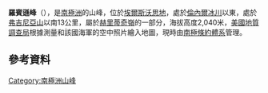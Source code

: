 {{coord|79|23|S|83|58|W|display=title}}

'''羅賓遜峰'''（{{lang-en|Robinson Peak}}），是[[南極洲|南極洲]]的山峰，位於[[埃爾斯沃思地|埃爾斯沃思地]]，處於[[倫內爾冰川|倫內爾冰川]]以東，處於[[弗吉尼亞山|弗吉尼亞山]]以南13公里，屬於[[赫里蒂奇嶺|赫里蒂奇嶺]]的一部分，海拔高度2,040米，[[美國地質調查局|美國地質調查局]]根據測量和該國海軍的空中照片繪入地圖，現時由[[南極條約體系|南極條約體系]]管理。

==參考資料==
{{usgs-gazetteer}}

{{DEFAULTSORT:Robinson Peak}}
[[Category:南極洲山峰|Category:南極洲山峰]]


{{EllsworthLand-geo-stub}}